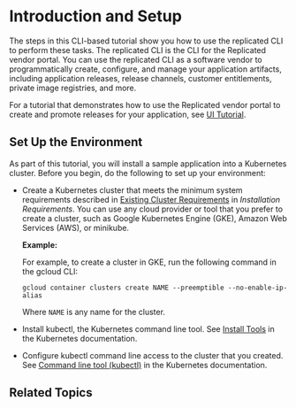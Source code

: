 
# Introduction and Setup

<TutorialIntro/>

The steps in this CLI-based tutorial show you how to use the replicated CLI to perform these tasks. The replicated CLI is the CLI for the Replicated vendor portal. You can use the replicated CLI as a software vendor to programmatically create, configure, and manage your application artifacts, including application releases, release channels, customer entitlements, private image registries, and more.

For a tutorial that demonstrates how to use the Replicated vendor portal to create and promote releases for your application, see [UI Tutorial](tutorial-ui-setup).

<KubernetesTraining/>

## Set Up the Environment

As part of this tutorial, you will install a sample application into a Kubernetes cluster. Before you begin, do the following to set up your environment:

* Create a Kubernetes cluster that meets the minimum system requirements described in [Existing Cluster Requirements](/enterprise/installing-general-requirements#existing-cluster-requirements) in _Installation Requirements_. You can use any cloud provider or tool that you prefer to create a cluster, such as Google Kubernetes Engine (GKE), Amazon Web Services (AWS), or minikube.

  **Example:**

  For example, to create a cluster in GKE, run the following command in the gcloud CLI:

  ```
  gcloud container clusters create NAME --preemptible --no-enable-ip-alias
  ```
  Where `NAME` is any name for the cluster.

* Install kubectl, the Kubernetes command line tool. See [Install Tools](https://kubernetes.io/docs/tasks/tools/) in the Kubernetes documentation.
* Configure kubectl command line access to the cluster that you created. See [Command line tool (kubectl)](https://kubernetes.io/docs/reference/kubectl/) in the Kubernetes documentation.

## Related Topics

<RelatedTopics/>
